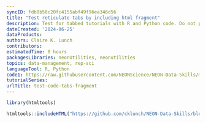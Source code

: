 ```yaml
---
syncID: fdb0b58c20fc4155abf49f96ea346d56
title: "Test reticulate tabs by including html fragment"
description: Test for tabbed tutorials with R and Python code. Do not publish this tutorial.
dateCreated: '2024-06-25'
dataProducts: 
authors: Claire K. Lunch
contributors: 
estimatedTime: 0 hours
packagesLibraries: neonUtilities, neonutilities
topics: data-management, rep-sci
languageTool: R, Python
code1: https://raw.githubusercontent.com/NEONScience/NEON-Data-Skills/main/tutorials/Other/Concept-intros/test_tabs_fragment/test_code_tabs_fragment.R
tutorialSeries:
urlTitle: test-code-tabs-fragment
---
```


```r

library(htmltools)

```


```r

htmltools::includeHTML("https://github.com/cklunch/NEON-Data-Skills/blob/main/tutorials-in-development/Other/test_code_tabs_fragment.html")

```

